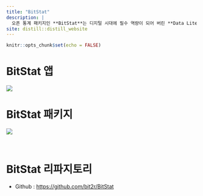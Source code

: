 ```yaml
---
title: "BitStat"
description: |
  오픈 통계 패키지인 **BitStat**는 디지털 시대에 필수 역량이 되어 버린 **Data Literacy 역량 강화**를 위한 목적으로 개발되며, 공유 문화 기반으로 개인과 기업의 디지털 전환에 기여코자 합니다. 
site: distill::distill_website
---
```


```r
knitr::opts_chunk$set(echo = FALSE)
```


# BitStat 앱

![](img/bitstat_bin.jpg)


# BitStat 패키지

![](img/bitstat_desc.jpg)

<br>

# BitStat 리파지토리
* Github : [https://github.com/bit2r/BitStat](https://github.com/bit2r/BitStat){target="_blank"}

